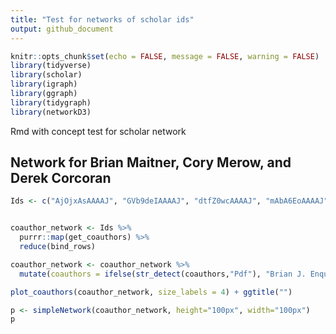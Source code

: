 ```yaml
---
title: "Test for networks of scholar ids"
output: github_document
---
```


```r
knitr::opts_chunk$set(echo = FALSE, message = FALSE, warning = FALSE)
library(tidyverse)
library(scholar)
library(igraph)
library(ggraph)
library(tidygraph)
library(networkD3)
```


Rmd with concept test for scholar network


## Network for Brian Maitner, Cory Merow, and Derek Corcoran

```r
Ids <- c("AjOjxAsAAAAJ", "GVb9deIAAAAJ", "dtfZ0wcAAAAJ", "mAbA6EoAAAAJ")


coauthor_network <- Ids %>% 
  purrr::map(get_coauthors) %>% 
  reduce(bind_rows)
```


```r
coauthor_network <- coauthor_network %>% 
  mutate(coauthors = ifelse(str_detect(coauthors,"Pdf"), "Brian J. Enquist", coauthors), author = ifelse(str_detect(author,"Pdf"), "Brian J. Enquist", author)) %>% dplyr::filter(!str_detect(author, "Sort By"),!str_detect(coauthors, "Sort By"))

plot_coauthors(coauthor_network, size_labels = 4) + ggtitle("")
```

```r
p <- simpleNetwork(coauthor_network, height="100px", width="100px")
p
```
  
  